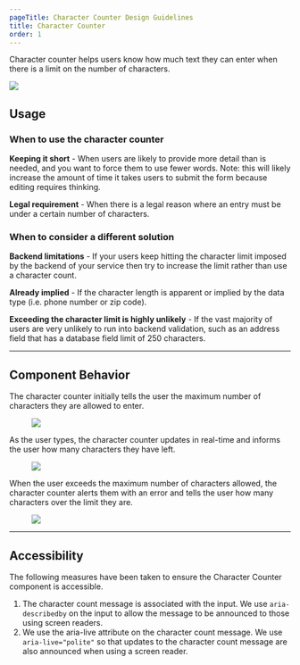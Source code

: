 ```yaml
---
pageTitle: Character Counter Design Guidelines
title: Character Counter
order: 1
---
```



<PageContent componentName="character_counter" type="design">

<LeadParagraph>
  Character counter helps users know how much text they can enter when there is
  a limit on the number of characters.
</LeadParagraph>

![ ](../../images/character-counter/intro-image.png)

## Usage

### When to use the character counter

**Keeping it short** - When users are likely to provide more detail than is needed, and you want to force them to use fewer words. Note: this will likely increase the amount of time it takes users to submit the form because editing requires thinking.

**Legal requirement** - When there is a legal reason where an entry must be under a certain number of characters.

### When to consider a different solution

**Backend limitations** - If your users keep hitting the character limit imposed by the backend of your service then try to increase the limit rather than use a character count.

**Already implied** - If the character length is apparent or implied by the data type (i.e. phone number or zip code).

**Exceeding the character limit is highly unlikely** - If the vast majority of users are very unlikely to run into backend validation, such as an address field that has a database field limit of 250 characters.

---

## Component Behavior

The character counter initially tells the user the maximum number of characters they are allowed to enter.

<div className="two-col">
  <div className="row">
    <div className="col col-1">
      <figure>
        <img
          src="../../images/character-counter/behavior-1.png"
          alt=" "
        />
      </figure>
    </div>
    <div className="col col-2" />
  </div>
</div>

As the user types, the character counter updates in real-time and informs the user how many characters they have left.

<div className="two-col">
  <div className="row">
    <div className="col col-1">
      <figure>
        <img
          src="../../images/character-counter/behavior-2.png"
          alt=" "
        />
      </figure>
    </div>
    <div className="col col-2" />
  </div>
</div>

When the user exceeds the maximum number of characters allowed, the character counter alerts them with an error and tells the user how many characters over the limit they are.

<div className="two-col">
  <div className="row">
    <div className="col col-1">
      <figure>
        <img
          src="../../images/character-counter/behavior-3.png"
          alt=" "
        />
      </figure>
    </div>
    <div className="col col-2" />
  </div>
</div>

---

## Accessibility

The following measures have been taken to ensure the Character Counter component is accessible.

1. The character count message is associated with the input. We use `aria-describedby` on the input to allow the message to be announced to those using screen readers.
2. We use the aria-live attribute on the character count message. We use `aria-live="polite"` so that updates to the character count message are also announced when using a screen reader.

</PageContent>
